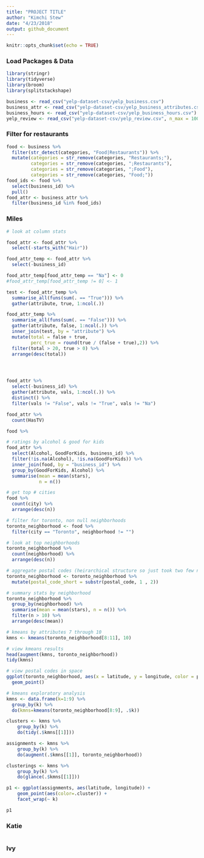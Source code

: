 ```yaml
---
title: "PROJECT TITLE"
author: "Kimchi Stew"
date: "4/23/2018"
output: github_document
---
```


```r
knitr::opts_chunk$set(echo = TRUE)
```

### Load Packages & Data

```r
library(stringr)
library(tidyverse)
library(broom)
library(splitstackshape)

business <- read_csv("yelp-dataset-csv/yelp_business.csv")
business_attr <- read_csv("yelp-dataset-csv/yelp_business_attributes.csv")
business_hours <- read_csv("yelp-dataset-csv/yelp_business_hours.csv")
yelp_review <- read_csv("yelp-dataset-csv/yelp_review.csv", n_max = 10000)
```

### Filter for restaurants

```r
food <- business %>% 
  filter(str_detect(categories, "Food|Restaurants")) %>% 
  mutate(categories = str_remove(categories, "Restaurants;"),
         categories = str_remove(categories, ";Restaurants"),
         categories = str_remove(categories, ";Food"),
         categories = str_remove(categories, "Food;"))
food_ids <- food %>% 
  select(business_id) %>% 
  pull()
food_attr <- business_attr %>% 
  filter(business_id %in% food_ids)
```


### Miles


```r
# look at column stats

food_attr <- food_attr %>% 
  select(-starts_with("Hair"))

food_attr_temp <- food_attr %>% 
  select(-business_id)

food_attr_temp[food_attr_temp == "Na"] <- 0
#food_attr_temp[food_attr_temp != 0] <- 1

test <- food_attr_temp %>% 
  summarise_all(funs(sum(. == "True"))) %>% 
  gather(attribute, true, 1:ncol(.))

food_attr_temp %>% 
  summarise_all(funs(sum(. == "False"))) %>% 
  gather(attribute, false, 1:ncol(.)) %>% 
  inner_join(test, by = "attribute") %>% 
  mutate(total = false + true,
         perc_true = round(true / (false + true),2)) %>% 
  filter(total > 20, true > 0) %>% 
  arrange(desc(total))




food_attr %>% 
  select(-business_id) %>% 
  gather(attribute, vals, 1:ncol(.)) %>% 
  distinct() %>% 
  filter(vals != "False", vals != "True", vals != "Na")

food_attr %>% 
  count(HasTV) 


```

```r

food %>% 

```



```r



# ratings by alcohol & good for kids
food_attr %>%
  select(Alcohol, GoodForKids, business_id) %>% 
  filter(!is.na(Alcohol), !is.na(GoodForKids)) %>%
  inner_join(food, by = "business_id") %>% 
  group_by(GoodForKids, Alcohol) %>%
  summarise(mean = mean(stars),
            n = n())

# get top # cities
food %>% 
  count(city) %>% 
  arrange(desc(n))

# filter for toronto, non null neighborhoods
toronto_neighborhood <- food %>% 
  filter(city == "Toronto", neighborhood != "")

# look at top neighborhoods
toronto_neighborhood %>%
  count(neighborhood) %>% 
  arrange(desc(n))

# aggregate postal codes (heirarchical structure so just took two few numbers)
toronto_neighborhood <- toronto_neighborhood %>%
  mutate(postal_code_short = substr(postal_code, 1 , 2))

# summary stats by neighborhood
toronto_neighborhood %>% 
  group_by(neighborhood) %>% 
  summarise(mean = mean(stars), n = n()) %>% 
  filter(n > 10) %>% 
  arrange(desc(mean))

# kmeans by attributes 7 through 10
kmns <- kmeans(toronto_neighborhood[8:11], 10)

# view kmeans results
head(augment(kmns, toronto_neighborhood))
tidy(kmns)

# view postal codes in space
ggplot(toronto_neighborhood, aes(x = latitude, y = longitude, color = postal_code_short)) +
  geom_point()

```


```r
# kmeans exploratory analysis
kmns <- data.frame(k=1:9) %>% 
  group_by(k) %>% 
  do(kmns=kmeans(toronto_neighborhood[8:9], .$k))

clusters <- kmns %>%
    group_by(k) %>%
    do(tidy(.$kmns[[1]]))

assignments <- kmns %>%
    group_by(k) %>%
    do(augment(.$kmns[[1]], toronto_neighborhood))

clusterings <- kmns %>%
    group_by(k) %>%
    do(glance(.$kmns[[1]]))

p1 <- ggplot(assignments, aes(latitude, longitude)) +
    geom_point(aes(color=.cluster)) +
    facet_wrap(~ k)

p1
```
### Katie

```r

```


### Ivy

```r

```




